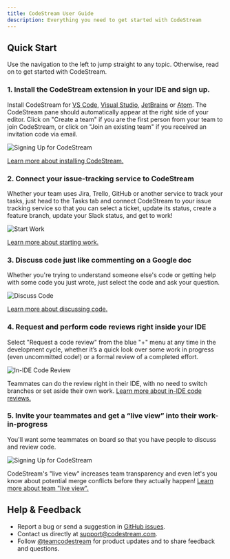 ```yaml
---
title: CodeStream User Guide
description: Everything you need to get started with CodeStream
---
```



## Quick Start

Use the navigation to the left to jump straight to any topic. Otherwise, read on
to get started with CodeStream.

### 1. Install the CodeStream extension in your IDE and sign up.

Install CodeStream for [VS
Code](https://marketplace.visualstudio.com/items?itemName=CodeStream.codestream),
[Visual
Studio](https://marketplace.visualstudio.com/items?itemName=CodeStream.codestream-vs),
[JetBrains](https://plugins.jetbrains.com/plugin/12206-codestream) or
[Atom](https://atom.io/packages/codestream). The CodeStream pane should
automatically appear at the right side of your editor. Click on "Create a team"
if you are the first person from your team to join CodeStream, or click on "Join
an existing team" if you received an invitation code via email.

![Signing Up for CodeStream](/assets/images/QS-SignUp1.png)

[Learn more about installing CodeStream.](../gettingStarted/install-codestream)

### 2. Connect your issue-tracking service to CodeStream

Whether your team uses Jira, Trello, GitHub or another service to track your
tasks, just head to the Tasks tab and connect CodeStream to your issue tracking
service so that you can select a ticket, update its status, create a feature
branch, update your Slack status, and get to work!

![Start Work](/assets/images/QS-StartWork1.png)

[Learn more about starting work.](../workflow/start-work)

### 3. Discuss code just like commenting on a Google doc

Whether you're trying to understand someone else's code or getting help with
some code you just wrote, just select the code and ask your question.

![Discuss Code](/assets/images/QS-DiscussCode.png)

[Learn more about discussing code.](../workflow/discuss-code)

### 4. Request and perform code reviews right inside your IDE

Select "Request a code review" from the blue "+" menu at any time in the
development cycle, whether it’s a quick look over some work in progress (even
uncommitted code!) or a formal review of a completed effort.

![In-IDE Code Review](/assets/images/QS-CodeReview.png)

Teammates can do the review right in their IDE, with no need to switch branches
or set aside their own work. [Learn more about in-IDE code
reviews.](../workflow/review-code)

### 5. Invite your teammates and get a “live view” into their work-in-progress

You'll want some teammates on board so that you have people to discuss and
review code.

![Signing Up for CodeStream](/assets/images/QS-TeamTab.png)

CodeStream's "live view" increases team transparency and even let's you know
about potential merge conflicts before they actually happen! [Learn more about
team "live view".](../features/team-live-view)

## Help & Feedback

* Report a bug or send a suggestion in [GitHub issues](https://github.com/TeamCodeStream/CodeStream/issues).
* Contact us directly at [support@codestream.com](mailto:support@codestream.com).
* Follow [@teamcodestream](http://twitter.com/teamcodestream) for product updates and to share feedback and questions.

<!--
## New to CodeStream?

It's easy to get up and running with CodeStream. Just push the big blue botton
to begin or learn more about us first.  We also have an array of short,
to-the-point videos highlighting our many features. You'll find links to those
below.

<div>
	<Button
		size="large"
		color={colors.primary}
		as={<Link to="/gettingStarted/install-codestream" />}
	>
		Let's go!
	</Button>
	<Button
		size="large"
		as={<Link to="/intro/what-is-codestream" />}
		style={{marginLeft: 16}}
	>
		Learn more
	</Button>
</div>

## Feature and Integration Short Videos

<MenuWrapper>

<WorkoutMenuItem
	icon={Grid}
	keyWord="Features"
>

* [Discussing Code with Codemarks](https://www.youtube.com/watch?v=RPaIIZgaFK8)
* [Code Reviews](https://www.youtube.com/watch?v=2AyqT4z5Omc)
* [Activity Feed](https://www.youtube.com/watch?v=mdMBcmjb89A)
* [Permalinks](https://www.youtube.com/watch?v=6M4ZCWFIyK4)
* [Multi-Range Codemarks](https://www.youtube.com/watch?v=c9wm1dZuP2U)
* [Live View](https://www.youtube.com/watch?v=h5KI3svlq-0)
* [Unified Integrations](https://www.youtube.com/watch?v=vPChygnwMAw)

</WorkoutMenuItem>

<WorkoutMenuItem
	icon={Code}
	keyWord="Source Hosting"
	otherWords="Integrations"
>

* [GitHub](https://www.youtube.com/watch?v=Fg1uP-CxCXY)
* [BitBucket](https://www.youtube.com/watch?v=_fC_Gh9zWGQ)
* [GitLab](https://www.youtube.com/watch?v=_WEU9fEwEF4)
* [Pull Requests](https://www.youtube.com/watch?v=sM607iVWM3w)

</WorkoutMenuItem>


<WorkoutMenuItem
	icon={Message}
	keyWord="Messaging"
	otherWords="Integrations"
>

* [Slack](https://www.youtube.com/watch?v=c_PWVdZbiUw)
* [Microsoft Teams](https://www.youtube.com/watch?v=C9dioFbHjOg)

</WorkoutMenuItem>


<WorkoutMenuItem
	icon={List}
	keyWord="Issue Tracking"
	otherWords="Integrations"
>

* [Trello](https://www.youtube.com/watch?v=lUI110T_SHY)
* [Jira](https://www.youtube.com/watch?v=o9FOLVABrag)

</WorkoutMenuItem>

</MenuWrapper>

## More documentation and resources

<DocsetMenu />
-->